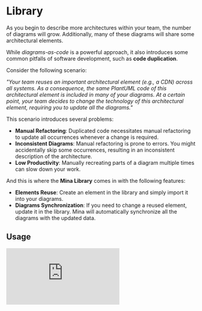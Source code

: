 
# Library

As you begin to describe more architectures within your team, the number of diagrams will grow. Additionally, many of these diagrams will share some architectural elements.

While *diagrams-as-code* is a powerful approach, it also introduces some common pitfalls of software development, such as **code duplication**.

Consider the following scenario: 

*"Your team reuses an important architectural element (e.g., a CDN) across all systems. As a consequence, the same PlantUML code of this architectural element is included in many of your diagrams. At a certain point, your team decides to change the technology of this architectural element, requiring you to update all the diagrams."*

This scenario introduces several problems:

  - **Manual Refactoring**: Duplicated code necessitates manual refactoring to update all occurrences whenever a change is required.
  - **Inconsistent Diagrams**: Manual refactoring is prone to errors. You might accidentally skip some occurrences, resulting in an inconsistent description of the architecture.
  - **Low Productivity**: Manually recreating parts of a diagram multiple times can slow down your work.

And this is where the **Mina Library** comes in with the following features:

  - **Elements Reuse**: Create an element in the library and simply import it into your diagrams.
  - **Diagrams Synchronization**: If you need to change a reused element, update it in the library. Mina will automatically synchronize all the diagrams with the updated data.

## Usage

<iframe
  src="https://www.youtube.com/embed/pfYGNEbJ9Kg"
  className="w-full h-80 my-14 border-0"
  frameBorder="0"
  allowFullScreen
  allow="accelerometer; autoplay; clipboard-write; encrypted-media; gyroscope; picture-in-picture; web-share"
/>

### Creating an element in the library
1. Click on the *library* icon (<FontAwesomeIcon icon={faBook} className="inline w-4 mx-2" />) in the sidebar
2. Select the type of the C4 element you want to create
3. Click on the *create* button at the top-right
4. Fill the form with the required info
5. Click on the *save* button

### Importing a library element in a diagram
1. Open a diagram
2. Place the cursor at the line of the code editor where you want to add the PlantUML code of the library element
3. You have two options:
    1. Right mouse click -> *"Import from the library"* 
    2. Click on the icon <FontAwesomeIcon icon={faBook} className="inline w-4 mx-2" /> in the toolbar of the editor
4. In the dialog, select the C4 element type to import from the library
5. Select the element from the table
6. The dialog will close, and the PlantUML code of the selected element will be added in the code editor

### Modifying a library element

<Callout type="info" emoji="ℹ️">
  Mina will synchronize all diagrams that import the modified element with the updated data.
</Callout>

1. Click on the *library* icon (<FontAwesomeIcon icon={faBook} className="inline w-4 mx-2" />) in the sidebar
2. Select the type of the C4 element you want to modify
3. You have two options:
    1. Click on the row of the element you want to modify 
    2. Click on the icon **...** and then *open*
4. Modify the element
5. Click on the *save* button
6. Mina will synchronize all diagrams that import the modified element with the updated data

### Deleting a library element

<Callout type="warning" emoji="⚠️">
  Mina will not remove the deleted element from the diagrams that import it. The element will be removed just from the library.
</Callout>

1. Click on the *library* icon (<FontAwesomeIcon icon={faBook} className="inline w-4 mx-2" />) in the sidebar
2. Select the type of the C4 element you want to delete
3. Click on the icon **...** and then *delete*